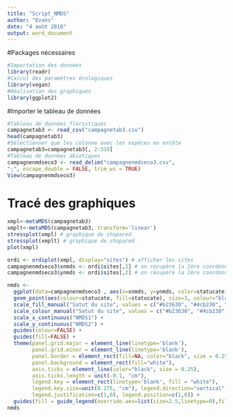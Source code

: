 ```yaml
---
title: "Script_NMDS"
author: "Evans"
date: "4 août 2018"
output: word_document
---
```



#Packages nécessaires

```r
#Importation des données
library(readr)
#Calcul des paramètres écologiques
library(vegan)
#Réalisation des graphiques
library(ggplot2)
```

#Importer le tableau de données

```r
#Tableau de données floristiques
campagnetab3 <- read_csv("campagnetab3.csv")
head(campagnetab3)
#Selectionner que les colonne avec les espèces en entête
campagnetab3=campagnetab3[, 2:310]
#Tableau de données abiotiques
campagnenmdseco3 <- read_delim("campagnenmdseco3.csv",
";", escape_double = FALSE, trim_ws = TRUE)
View(campagnenmdseco3)
```

# Tracé des graphiques
```r
xmpl<-metaMDS(campagnetab3)
xmplt<-metaMDS(campagnetab3, transform='linear')
stressplot(xmpl) # graphique de shapared
stressplot(xmplt) # graphique de shapared
plot(xmpl)
```

```r
ordi <- ordiplot(xmpl, display="sites") # afficher les sites
campagnenmdseco3$xnmds <- ordi$sites[,1] # on récupère la 1ère coordonnée de la NMDS
campagnenmdseco3$ynmds <- ordi$sites[,2] # on récupère la 1ère coordonnée de la NMDS
```

```r

nmds <-
  ggplot(data=campagnenmdseco3 , aes(x=xnmds, y=ynmds, color=statucate)) +
  geom_point(aes(colour=statucate, fill=statucate), size=3, colour="black", shape=21) +
  scale_fill_manual("Satut du site", values = c("#b23630", "#4cb230", "#FFFF00" ), labels= c("Site hyper-endémmique","Site hypo-endémique" , "Site témoin" )) +
  scale_colour_manual("Satut du site", values = c("#b23630", "#4cb230" , "#FFFF00"), labels= c("Site hyper-endémmique","Site hypo-endémique", "Site témoin")) +
  scale_x_continuous("NMDS1") +
  scale_y_continuous("NMDS2") +
  guides(colour=FALSE) +
  guides(fill=FALSE) +
  theme(panel.grid.major = element_line(linetype='blank'),
        panel.grid.minor = element_line(linetype='blank'),
        panel.border = element_rect(fill=NA, color="black", size = 0.25),
        panel.background = element_rect(fill="white"),
        axis.ticks = element_line(color="black", size = 0.25),
        axis.ticks.length = unit(-0.1, "cm"),
        legend.key = element_rect(linetype='blank', fill = "white"),
        legend.key.size=unit(0.275, "cm"), legend.direction="vertical",
        legend.justification=c(1,0), legend.position=c(1,0)) +
  guides(fill = guide_legend(override.aes=list(size=2.5,linetype=0),fill = NULL, ncol=1))
nmds
```




